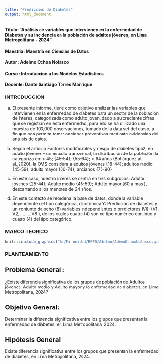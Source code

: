 ```yaml
---
title: "Prediccion de Diabetes"
output: html_document
---
```

#### Titulo: "Análisis de variables que intervienen en la enfermedad de Diabetes y su incidencia en la población de adultos jóvenes, en Lima Metropolitana - 2024"

#### Maestria: Maestría en Ciencias de Datos 

#### Autor : Adelmo Ochoa Nolasco

#### Curso : Introduccion a los Modelos Estadísticos

#### Docente: Dante Santiago Torres Manrique 



### INTRODUCCION

a) El presente informe, tiene como objetivo analizar las variables que intervienen  en la enfermedad de diabetes para un sector de la población de interés, categorizada como adulto joven, dado a su creciente cifras que se registran en esta enfermedad, para ello se ha utilizado una muestra de  100,000  observaciones, tomado de la data set  del curso, a fin que nos permita tomar acciones preventivas mediante evidencias  del análisis de datos. 

b) Según el articulo Factores modificables y riesgo de diabetes tipo2, en adulto jóvenes – un estudio transversal, la distribución de la población la categoriza en: < 45;          {45-54}; {55-64}; > 64  años (Bohórquez at al.,2020), la OMS considera a adultos jóvenes {18-44}; adultos medio {45-59}; adulto mayor {60-74}; ancianos {75-90} 

c) En este caso, nuestro interés se centra en tres subgrupos: Adulto jóvenes {25-44}; Adulto medio {45-59}; Adulto mayor {60 a mas }, descartando a los menores de 24 años.

d) En este contexto se reordena la base de datos, donde la variable dependiente del tipo categórica, dicotómica Y: Predicción de diabetes y un conjunto de ocho (8) variables independientes o predictores (Vi):  (V1, V2,……….V8 ), de los cuales cuatro (4) son de tipo numérico continuo y cuatro (4) del tipo categórico.


### MARCO TEORICO

```r
knitr::include_graphics("G:/Mi unidad/REPO/Adelmo/AdemoOchoaNolasco.github.io/marco.png", error = FALSE)
```


### PLANTEAMIENTO

## Problema General :
¿Existe diferencia  significativa de los grupos de población de Adultos jóvenes, Adulto medio y Adulto mayor  y  la enfermedad de diabetes, en Lima Metropolitana, 2024?

## Objetivo General: 
Determinar la diferencia significativa entre los grupos que presentan la enfermedad de diabetes, en Lima Metropolitana, 2024.

## Hipótesis General 
Existe diferencia significativa entre los grupos que presentan la  enfermedad de diabetes, en Lima Metropolitana, 2024.


